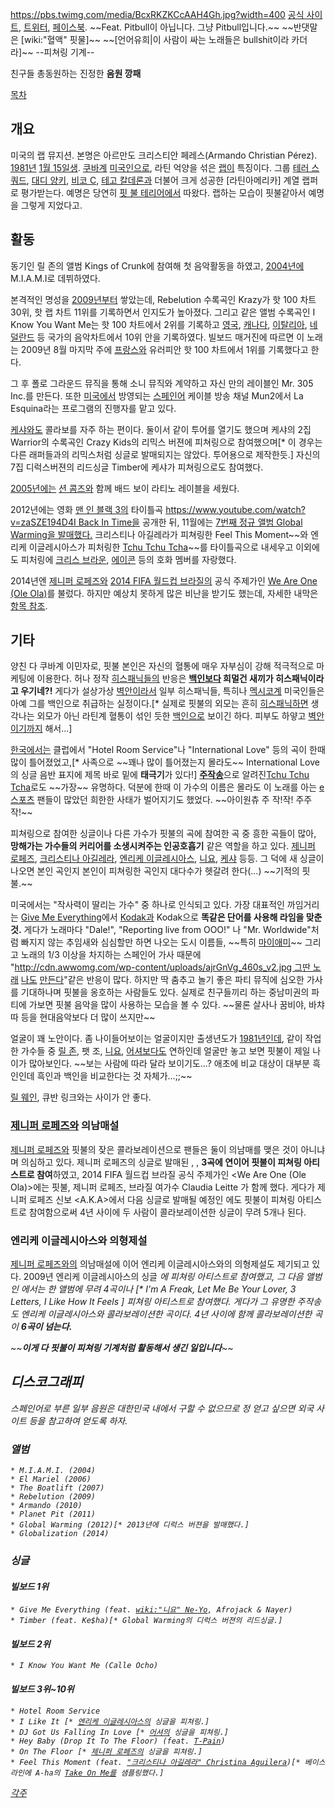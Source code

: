 https://pbs.twimg.com/media/BcxRKZKCcAAH4Gh.jpg?width=400
[http://www.pitbullmusic.com/us/home 공식 사이트], [https://twitter.com/Pitbull 트위터], [https://www.facebook.com/pitbull 페이스북].
~~Feat. Pitbull이 아닙니다. 그냥 Pitbull입니다.~~ 
~~반댓말은 [wiki:"혈액" 핏물]~~
~~[언어유희|이 사람이 싸는 노래들은 bullshit이라 카더라]~~
--피쳐링 기계--

친구들 총동원하는 진정한 '''음원 깡패'''

[[목차]]
== 개요 ==
미국의 랩 뮤지션. 본명은 아르만도 크리스티안 페레스(Armando Christian Pérez). [[1981년]] [[1월 15일]]생. [[쿠바]]계 [[미국인]]으로, 라틴 억양을 섞은 [[랩]]이 특징이다. 그룹 [[테러 스쿼드]], [[대디 양키]], [[비코 C]], [[테고 칼데론]]과 더불어 크게 성공한 [라틴아메리카] 계열 랩퍼로 평가받는다. 예명은 당연히 [[핏 불 테리어]]에서 따왔다. 랩하는 모습이 핏불같아서 예명을 그렇게 지었다고.

== 활동 ==
동기인 릴 존의 앨범 Kings of Crunk에 참여해 첫 음악활동을 하였고, [[2004년]]에 M.I.A.M.I로 데뷔하였다.

본격적인 명성을 [[2009년]]부터 쌓았는데, Rebelution 수록곡인 Krazy가 핫 100 차트 30위, 핫 랩 차트 11위를 기록하면서 인지도가 높아졌다. 그리고 같은 앨범 수록곡인 I Know You Want Me는 핫 100 차트에서 2위를 기록하고 [[영국]], [[캐나다]], [[이탈리아]], [[네덜란드]] 등 국가의 음악차트에서 10위 안을 기록하였다. 빌보드 매거진에 따르면 이 노래는 2009년 8월 마지막 주에 [[프랑스]]와 유러피안 핫 100 차트에서 1위를 기록했다고 한다. 

그 후 폴로 그라운드 뮤직을 통해 소니 뮤직와 계약하고 자신 만의 레이블인 Mr. 305 Inc.를 만든다. 또한 [[미국]]에서 방영되는 [[스페인어]] 케이블 방송 채널 Mun2에서 La Esquina라는 프로그램의 진행자를 맡고 있다. 

[[케샤]]와도 콜라보를 자주 하는 편이다. 둘이서 같이 투어를 열기도 했으며 케샤의 2집 Warrior의 수록곡인 Crazy Kids의 리믹스 버젼에 피쳐링으로 참여했으며[* 이 경우는 다른 래퍼들과의 리믹스처럼 싱글로 발매되지는 않았다. 투어용으로 제작한듯.] 자신의 7집 디럭스버젼의 리드싱글 Timber에 케샤가 피쳐링으로도 참여했다.

[[2005년]]에는 [[션 콤즈]]와 함께 배드 보이 라티노 레이블을 세웠다.

2012년에는 영화 [[맨 인 블랙 3]]의 타이틀곡 [[https://www.youtube.com/watch?v=zaSZE194D4I Back In Time]]을 공개한 뒤, 11월에는  [http://music.naver.com/promotion/specialContent.nhn?articleId=3479 7번째 정규 앨범 Global Warming을 발매했다.] 크리스티나 아길레라가 피쳐링한 Feel This Moment~~와 엔리케 이글레시아스가 피처링한 [[주작#s-3.1|Tchu Tchu Tcha]]~~를 타이틀곡으로 내세우고 이외에도 피처링에 [[크리스 브라운]], [[에이콘]] 등의 호화 멤버를 자랑했다.

2014년엔 [[제니퍼 로페즈]]와 [[2014 FIFA 월드컵 브라질]]의 공식 주제가인 [https://www.youtube.com/watch?v=TGtWWb9emYI We Are One (Ole Ola)]를 불렀다. 하지만 예상치 못하게 많은 비난을 받기도 했는데, 자세한 내막은 [[2014 FIFA 월드컵 브라질#s-5.5|항목 참조]].

== 기타 ==
양친 다 쿠바계 이민자로, 핏불 본인은 자신의 혈통에 매우 자부심이 강해 적극적으로 마케팅에 이용한다. 허나 정작 [[히스패닉]]들의 반응은 '''[[백인]]보다 희멀건 새끼가 히스패닉이라고 우기네?!''' 게다가 설상가상 [[벽안]]이라서 일부 히스패닉들, 특히나 [[멕시코]]계 미국인들은 아예 그를 백인으로 취급하는 실정이다.[* 실제로 핏불의 외모는 흔히 [[히스패닉]]하면 생각나는 외모가 아닌 라틴계 혈통이 섞인 듯한 [[백인]]으로 보이긴 하다. 피부도 하얗고 [[벽안]]이기까지 해서...]

[[한국]]에서는 클럽에서 "Hotel Room Service"나 "International Love" 등의 곡이 한때 많이 틀어졌었고,[* 사족으로 ~~꽤나 많이 틀어졌는지 몰라도~~ International Love의 싱글 음반 표지에 제목 바로 밑에 '''태극기'''가 있다!] '''[[주작#s-3.1|주작송]]'''으로 알려진[http://www.youtube.com/watch?v=9t16zBoZ7aw Tchu Tchu Tcha]로도 ~~가장~~ 유명하다. 덕분에 한때 이 가수의 이름은 몰라도 이 노래를 아는 [[e스포츠]] 팬들이 많았던 희한한 사태가 벌어지기도 했었다. ~~아이원츄 주 작!작! 주주 작!~~

피쳐링으로 참여한 싱글이나 다른 가수가 핏불의 곡에 참여한 곡 중 흥한 곡들이 많아, '''망해가는 가수들의 커리어를 소생시켜주는 인공호흡기''' 같은 역할을 하고 있다. [[제니퍼 로페즈]], [[크리스티나 아길레라]], [[엔리케 이글레시아스]], [[니요]], [[케샤]] 등등. 그 덕에 새 싱글이 나오면 본인 곡인지 본인이 피쳐링한 곡인지 대다수가 헷갈려 한다(…) ~~기적의 핏불.~~

미국에서는 "작사력이 딸리는 가수" 중 하나로 인식되고 있다. 가장 대표적인 까임거리는 [https://www.youtube.com/watch?v=EPo5wWmKEaI Give Me Everything]에서 [[코닥|Kodak]]과 Kodak으로 '''똑같은 단어를 사용해 라임을 맞춘 것.''' 게다가 노래마다 "Dale!", "Reporting live from OOO!" 나 "Mr. Worldwide"처럼 빠지지 않는 추임새와 심심할만 하면 나오는 도시 이름들, ~~특히 [[마이애미]]~~ 그리고 노래의 1/3 이상을 차지하는 스페인어 가사 때문에 "[[http://cdn.awwomg.com/wp-content/uploads/ajrGnVg_460s_v2.jpg 그딴 노래]] [[http://veryhilarious.com/wp-content/uploads/2012/06/pitbull-song.jpg|나도]] [[http://danielsfunny.files.wordpress.com/2014/01/pitbull-bingo.jpg|만든다]]"같은 반응이 많다. 하지만 딱 춤추고 놀기 좋은 파티 뮤직에 심오한 가사를 기대하나며 핏불을 옹호하는 사람들도 있다. 실제로 친구들끼리 하는 중남미권의 파티에 가보면 핏불 음악을 많이 사용하는 모습을 볼 수 있다. ~~물론 살사나 꿈비야, 바챠따 등을 현대음악보다 더 많이 쓰지만~~

얼굴이 꽤 노안이다. 좀 나이들어보이는 얼굴이지만 출생년도가 [[1981년]]인데, 같이 작업한 가수들 중 [[릴 존]], 팻 조, [[니요]], [[어셔]]보다도 연하인데 얼굴만 놓고 보면 핏불이 제일 나이가 많아보인다. ~~보는 사람에 따라 달라 보이기도...? 애초에 비교 대상이 대부분 흑인인데 흑인과 백인을 비교한다는 것 자체가...;;~~

[[릴 웨인]], 큐반 링크와는 사이가 안 좋다.

=== [[제니퍼 로페즈]]와 의남매설 === 
[[제니퍼 로페즈]]와 핏불의 잦은 콜라보레이션으로 팬들은 둘이 의남매를 맺은 것이 아니냐며 의심하고 있다. 제니퍼 로페즈의 싱글로 발매된 <On The Floor>, <Dance Again>, <Live It Up> '''3곡에 연이어 핏불이 피쳐링 아티스트로 참여'''하였고, 2014 FIFA 월드컵 브라질 공식 주제가인 <We Are One (Ole Ola)>에는 핏불, 제니퍼 로페즈, 브라질 여가수 Claudia Leitte 가 함께 했다. 게다가 제니퍼 로페즈 신보 <A.K.A>에서 다음 싱글로 발매될 예정인 <Booty>에도 핏불이 피쳐링 아티스트로 참여함으로써 4년 사이에 두 사람이 콜라보레이션한 싱글이 무려 5개나 된다. 

=== 엔리케 이글레시아스와 의형제설 ===
[[제니퍼 로페즈]]와의 의남매설에 이어 엔리케 이글레시아스와의 의형제설도 제기되고 있다. 2009년 엔리케 이글레시아스의 싱글 <I Like It>에 피쳐링 아티스트로 참여했고, 그 다음 앨범인 <Sex And Love>에서는 한 앨범에 무려 4곡이나 [* I'm A Freak, Let Me Be Your Lover, 3 Letters, I Like How It Feels ] 피쳐링 아티스트로 참여했다. 게다가 그 유명한 주작송 <Tchu Tchu Tcha>도 엔리케 이글레시아스와 콜라보레이션한 곡이다. 4년 사이에 함께 콜라보레이션한 곡이 '''6곡이 넘는다.'''

~~'''이게 다 핏불이 피쳐링 기계처럼 활동해서 생긴 일입니다'''~~


== 디스코그래피 ==
스페인어로 부른 일부 음원은 대한민국 내에서 구할 수 없으므로 정 얻고 싶으면 외국 사이트 등을 참고하여 얻도록 하자.
=== 앨범 ===
 * M.I.A.M.I. (2004)
 * El Mariel (2006)
 * The Boatlift (2007)
 * Rebelution (2009)
 * Armando (2010)
 * Planet Pit (2011)
 * Global Warming (2012)[* 2013년에 디럭스 버젼을 발매했다.]
 * Globalization (2014)
=== 싱글 ===
==== 빌보드 1위 ====
 * Give Me Everything (feat. [[wiki:"니요" Ne-Yo]], Afrojack & Nayer)
 * Timber (feat. Ke$ha)[* Global Warming의 디럭스 버젼의 리드싱글.]
 
==== 빌보드 2위 ====
 * I Know You Want Me (Calle Ocho)

==== 빌보드 3위~10위 ====
 * Hotel Room Service
 * I Like It [* [[엔리케 이글레시아스]]의 싱글을 피쳐링.]
 * DJ Got Us Falling In Love [* [[어셔]]의 싱글을 피쳐링.]
 * Hey Baby (Drop It To The Floor) (feat. [[T-Pain]])
 * On The Floor [* [[제니퍼 로페즈]]의 싱글을 피쳐링.]
 * Feel This Moment (feat. [["크리스티나 아길레라" Christina Aguilera]])[* 베이스라인에 A-ha의 [[Take on me|Take On Me]]를 샘플링했다.]

[[각주]]
